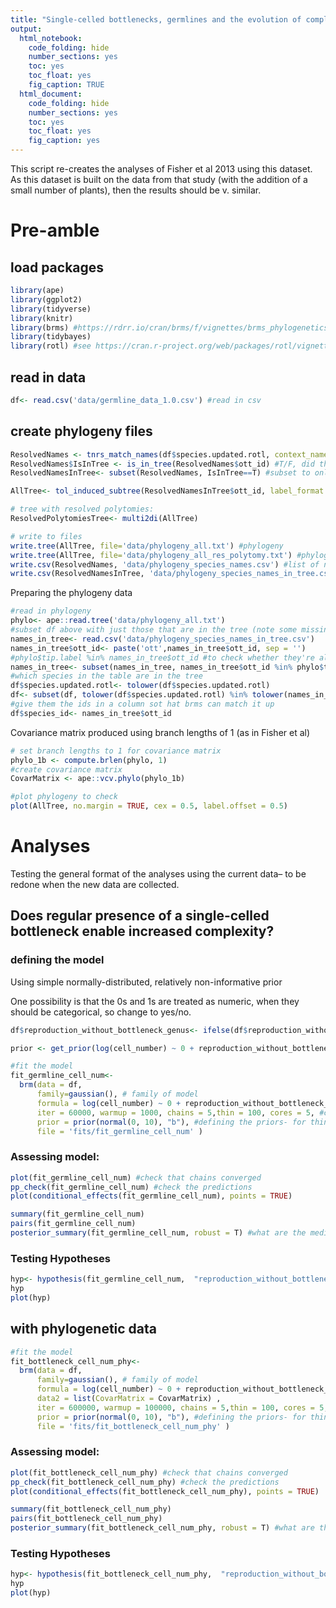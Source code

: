 ```yaml
---
title: "Single-celled bottlenecks, germlines and the evolution of complex multi-cellularity"
output:
  html_notebook:
    code_folding: hide
    number_sections: yes
    toc: yes
    toc_float: yes
    fig_caption: TRUE
  html_document:
    code_folding: hide
    number_sections: yes
    toc: yes
    toc_float: yes
    fig_caption: yes
---
```


This script re-creates the analyses of Fisher et al 2013 using this dataset. As this dataset is built on the data from that study (with the addition of a small number of plants), then the results should be v. similar. 

# Pre-amble
## load packages
```r
library(ape)
library(ggplot2)
library(tidyverse)
library(knitr)
library(brms) #https://rdrr.io/cran/brms/f/vignettes/brms_phylogenetics.Rmd
library(tidybayes)
library(rotl) #see https://cran.r-project.org/web/packages/rotl/vignettes/rotl.html
```

## read in data
```r
df<- read.csv('data/germline_data_1.0.csv') #read in csv
```

## create phylogeny files
```r

ResolvedNames <- tnrs_match_names(df$species.updated.rotl, context_name = 'All life') #search for similar names in the 'open tree of life' project (ROTL)
ResolvedNames$IsInTree <- is_in_tree(ResolvedNames$ott_id) #T/F, did the above find a match that can be put in the phylogeny? 
ResolvedNamesInTree<- subset(ResolvedNames, IsInTree==T) #subset to only those where present in the phylogeny

AllTree<- tol_induced_subtree(ResolvedNamesInTree$ott_id, label_format = 'id') #draw the phylogeny

# tree with resolved polytomies:
ResolvedPolytomiesTree<- multi2di(AllTree)

# write to files
write.tree(AllTree, file='data/phylogeny_all.txt') #phylogeny
write.tree(AllTree, file='data/phylogeny_all_res_polytomy.txt') #phylogeny with resolved polytomies
write.csv(ResolvedNames, 'data/phylogeny_species_names.csv') #list of names
write.csv(ResolvedNamesInTree, 'data/phylogeny_species_names_in_tree.csv') #list of names that are present in the tree
```
Preparing the phylogeny data
```r
#read in phylogeny
phylo<- ape::read.tree('data/phylogeny_all.txt')
#subset df above with just those that are in the tree (note some missing)
names_in_tree<- read.csv('data/phylogeny_species_names_in_tree.csv')
names_in_tree$ott_id<- paste('ott',names_in_tree$ott_id, sep = '')
#phylo$tip.label %in% names_in_tree$ott_id #to check whether they're all present
names_in_tree<- subset(names_in_tree, names_in_tree$ott_id %in% phylo$tip.label)
#which species in the table are in the tree
df$species.updated.rotl<- tolower(df$species.updated.rotl)
df<- subset(df, tolower(df$species.updated.rotl) %in% tolower(names_in_tree$search_string))
#give them the ids in a column sot hat brms can match it up
df$species_id<- names_in_tree$ott_id
```
Covariance matrix produced using branch lengths of 1 (as in Fisher et al)
```r
# set branch lengths to 1 for covariance matrix
phylo_1b <- compute.brlen(phylo, 1)
#create covariance matrix
CovarMatrix <- ape::vcv.phylo(phylo_1b)
```

```r
#plot phylogeny to check
plot(AllTree, no.margin = TRUE, cex = 0.5, label.offset = 0.5)
```


# Analyses 

Testing the general format of the analyses using the current data-- to be redone when the new data are collected. 

## Does regular presence of a single-celled bottleneck enable increased complexity?  

   
### defining the model  
Using simple normally-distributed, relatively non-informative prior

One possibility is that the 0s and 1s are treated as numeric, when they should be categorical, so change to yes/no.

```r
df$reproduction_without_bottleneck_genus<- ifelse(df$reproduction_without_bottleneck_genus == 1, 'fission','bottleneck')

prior <- get_prior(log(cell_number) ~ 0 + reproduction_without_bottleneck_genus, family=gaussian(), data = df) #what priors do we need to define?

#fit the model 
fit_germline_cell_num<-
  brm(data = df,
      family=gaussian(), # family of model
      formula = log(cell_number) ~ 0 + reproduction_without_bottleneck_genus,  #formula, the 0 means that there are estimates for both clonal and non-clonal, rather than relative to each other
      iter = 60000, warmup = 1000, chains = 5,thin = 100, cores = 5, #chain settings
      prior = prior(normal(0, 10), "b"), #defining the priors- for things in 'class b' set this prior. (can also use get_priors() and set_priors() fucncitons) 
      file = 'fits/fit_germline_cell_num' ) 

```


### Assessing model:  
```r
plot(fit_germline_cell_num) #check that chains converged
pp_check(fit_germline_cell_num) #check the predictions
plot(conditional_effects(fit_germline_cell_num), points = TRUE) 

summary(fit_germline_cell_num)
pairs(fit_germline_cell_num)
posterior_summary(fit_germline_cell_num, robust = T) #what are the medians for coefficients? if F, then returns means
```

### Testing Hypotheses
```r
hyp<- hypothesis(fit_germline_cell_num,  "reproduction_without_bottleneck_genusbottleneck > reproduction_without_bottleneck_genusfission")
hyp
plot(hyp)
```
## with phylogenetic data

```r
#fit the model 
fit_bottleneck_cell_num_phy<-
  brm(data = df,
      family=gaussian(), # family of model
      formula = log(cell_number) ~ 0 + reproduction_without_bottleneck_genus  + (1|gr(species_id, cov = CovarMatrix)),  #formula, the 0 means that there are estimates for both clonal and non-clonal, rather than relative to each other
      data2 = list(CovarMatrix = CovarMatrix) ,
      iter = 600000, warmup = 100000, chains = 5,thin = 100, cores = 5, #chain settings
      prior = prior(normal(0, 10), "b"), #defining the priors- for things in 'class b' set this prior. (can also use get_priors() and set_priors() fucncitons) 
      file = 'fits/fit_bottleneck_cell_num_phy' ) 

```

### Assessing model:  
```r
plot(fit_bottleneck_cell_num_phy) #check that chains converged
pp_check(fit_bottleneck_cell_num_phy) #check the predictions
plot(conditional_effects(fit_bottleneck_cell_num_phy), points = TRUE) 

summary(fit_bottleneck_cell_num_phy)
pairs(fit_bottleneck_cell_num_phy)
posterior_summary(fit_bottleneck_cell_num_phy, robust = T) #what are the medians for coefficients? if F, then returns means
```

### Testing Hypotheses
```r
hyp<- hypothesis(fit_bottleneck_cell_num_phy,  "reproduction_without_bottleneck_genusbottleneck > reproduction_without_bottleneck_genusfission")
hyp
plot(hyp)
```